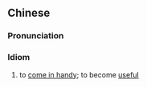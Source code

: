 ==Chinese==
{{zh-forms|s=派上用场|type=112}}

===Pronunciation===
{{zh-pron
|m=pàishàngyòng場
|c=paai3 soeng5 jung6 coeng4
|mn=phài-siāng-iōng-tiûⁿ/phài-siōng-iōng-tiûⁿ
|cat=cy
}}

===Idiom===
{{zh-idiom}}

# to [[come in handy]]; to become [[useful]]